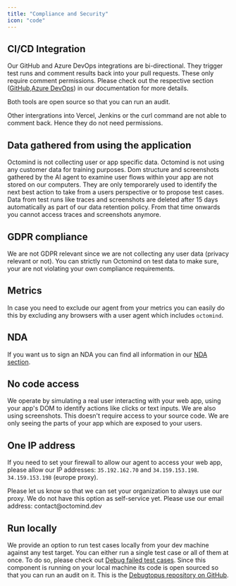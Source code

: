 ```yaml
---
title: "Compliance and Security"
icon: "code"
---
```


## CI/CD Integration

Our GitHub and Azure DevOps integrations are bi-directional. They trigger test runs and comment results back into your pull requests.
These only require comment permissions. Please check out the respective section ([GitHub](/integrations/quickstart-GitHub),[Azure DevOps](/integrations/quickstart-Azure)) in our documentation for more details.

<Tip>Both tools are open source so that you can run an audit.</Tip>

Other intergrations into Vercel, Jenkins or the curl command are not able to comment back. Hence they do not need permissions.

## Data gathered from using the application

Octomind is not collecting user or app specific data. Octomind is not using any customer data for training purposes. Dom structure and screenshots gathered by the AI agent to examine user flows
within your app are not stored on our computers. They are only temporarely used to identify the next best action to take from a users perspective or to propose test cases. Data from test runs like
traces and screenshots are deleted after 15 days automatically as part of our data retention policy. From that time onwards you cannot access traces and screenshots anymore.

## GDPR compliance

We are not GDPR relevant since we are not collecting any user data (privacy relevant or not). You can strictly run
Octomind on test data to make sure, your are not violating your own compliance requirements.

## Metrics

In case you need to exclude our agent from your metrics you can easily do this by excluding any browsers with a user agent
which includes `octomind`.

## NDA

If you want us to sign an NDA you can find all information in our [NDA section](/data-governance/nda).

## No code access

We operate by simulating a real user interacting with your web app, using your app's DOM to identify actions like clicks or text
inputs. We are also using screenshots. This doesn't require access to your source code. We are only seeing the parts of your app
which are exposed to your users.

## One IP address

If you need to set your firewall to allow our agent to access your web app, please allow our IP addresses: `35.192.162.70` and `34.159.153.198`.
`34.159.153.198` (europe proxy).

<Warning>
  Please let us know so that we can set your organization to always use our
  proxy. We do not have this option as self-service yet. Please use our email
  address: contact@octomind.dev
</Warning>

## Run locally

We provide an option to run test cases locally from your dev machine against any test target. You can either run a single test
case or all of them at once. To do so, please check out [Debug failed test cases](/debugtopus). Since this component is running
on your local machine its code is open sourced so that you can run an audit on it. This is the
[Debugtopus repository on GitHub](https://github.com/OctoMind-dev/debugtopus).

